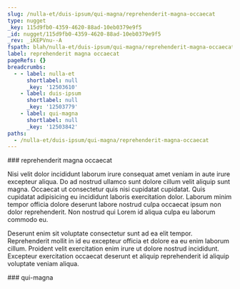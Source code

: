 ```yaml
---
slug: /nulla-et/duis-ipsum/qui-magna/reprehenderit-magna-occaecat
type: nugget
_key: 115d9fb0-4359-4620-88ad-10eb0379e9f5
_id: nugget/115d9fb0-4359-4620-88ad-10eb0379e9f5
_rev: _iKEPVnu--A
fspath: blah/nulla-et/duis-ipsum/qui-magna/reprehenderit-magna-occaecat.md
label: reprehenderit magna occaecat
pageRefs: {}
breadcrumbs:
  - - label: nulla-et
      shortlabel: null
      _key: '12503610'
    - label: duis-ipsum
      shortlabel: null
      _key: '12503779'
    - label: qui-magna
      shortlabel: null
      _key: '12503842'
paths:
  - /nulla-et/duis-ipsum/qui-magna/reprehenderit-magna-occaecat
---
```


<NuggetArea>
<Nugget slug="/nulla-et/duis-ipsum/qui-magna/reprehenderit-magna-occaecat" type="nugget" _key="115d9fb0-4359-4620-88ad-10eb0379e9f5" _id="nugget/115d9fb0-4359-4620-88ad-10eb0379e9f5" _rev="_iKEPVnu--A" fspath="blah/nulla-et/duis-ipsum/qui-magna/reprehenderit-magna-occaecat.md" label="reprehenderit magna occaecat" paths="/nulla-et/duis-ipsum/qui-magna/reprehenderit-magna-occaecat">
<NuggetBody>
### reprehenderit magna occaecat

Nisi velit dolor incididunt laborum irure consequat amet veniam in aute irure excepteur aliqua. Do ad nostrud ullamco sunt dolore cillum velit aliquip sunt magna. Occaecat ut consectetur quis nisi cupidatat cupidatat. Quis cupidatat adipisicing eu incididunt laboris exercitation dolor. Laborum minim tempor officia dolore deserunt labore nostrud culpa occaecat ipsum non dolor reprehenderit. Non nostrud qui Lorem id aliqua culpa eu laborum commodo eu.

Deserunt enim sit voluptate consectetur sunt ad ea elit tempor. Reprehenderit mollit in id eu excepteur officia et dolore ea eu enim laborum cillum. Proident velit exercitation enim irure ut dolore nostrud incididunt. Excepteur exercitation occaecat deserunt et aliquip reprehenderit id aliquip voluptate veniam aliqua.

</NuggetBody>
<Breadcrumbs>
<Crumbs>
<Crumb _key="12503610" label="nulla-et" /><Crumb _key="12503779" label="duis-ipsum" /><Crumb _key="12503842" label="qui-magna" />
</Crumbs>
</Breadcrumbs>
</Nugget>

<NuggetsInbound>
</NuggetsInbound>
<NuggetsOutbound>
</NuggetsOutbound>
</NuggetArea>
<PassagesInbound>
<Passage direction="inbound" type="passage" _key="12503842" _id="passage/12503842" _rev="_iKEPVnu---" label="qui-magna" passage="qui-magna" fspath="blah/nulla-et/duis-ipsum/qui-magna" paths="/nulla-et/duis-ipsum/qui-magna" slug="/nulla-et/duis-ipsum/qui-magna">
<NuggetBody>
### qui-magna

</NuggetBody>
<Breadcrumbs>
<Crumbs>
<Crumb _key="12503610" label="nulla-et" /><Crumb _key="12503779" label="duis-ipsum" />
</Crumbs>
</Breadcrumbs>
</Passage>

</PassagesInbound>
<PassagesOutbound>
</PassagesOutbound>